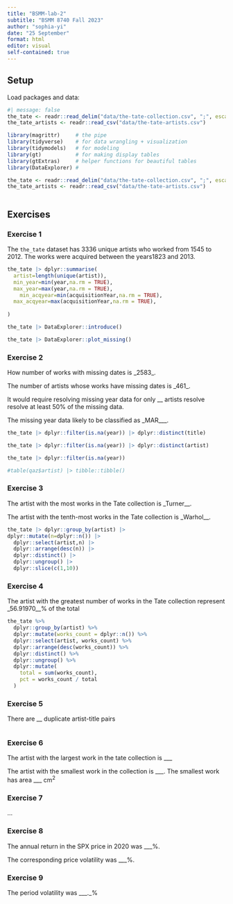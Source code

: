 ```yaml
---
title: "BSMM-lab-2"
subtitle: "BSMM 8740 Fall 2023"
author: "sophia-yi"
date: "25 September"
format: html
editor: visual
self-contained: true
---
```


## Setup

Load packages and data:

```r
#| message: false
the_tate <- readr::read_delim("data/the-tate-collection.csv", ";", escape_double = FALSE, trim_ws = TRUE)
the_tate_artists <- readr::read_csv("data/the-tate-artists.csv")
```

```r
library(magrittr)     # the pipe
library(tidyverse)    # for data wrangling + visualization
library(tidymodels)   # for modeling
library(gt)           # for making display tables
library(gtExtras)     # helper functions for beautiful tables
library(DataExplorer) #
```

```r
the_tate <- readr::read_delim("data/the-tate-collection.csv", ";", escape_double = FALSE, trim_ws = TRUE)
the_tate_artists <- readr::read_csv("data/the-tate-artists.csv")
```

```         
```

## Exercises

### Exercise 1

The `the_tate` dataset has 3336 unique artists who worked from 1545 to 2012. The works were acquired between the years1823 and 2013.

```r
the_tate |> dplyr::summarise(
  artist=length(unique(artist)),
  min_year=min(year,na.rm = TRUE),
  max_year=max(year,na.rm = TRUE),
    min_acqyear=min(acquisitionYear,na.rm = TRUE),
  max_acqyear=max(acquisitionYear,na.rm = TRUE),
  
)
```

```r
the_tate |> DataExplorer::introduce()
```

```r
the_tate |> DataExplorer::plot_missing()
```

### Exercise 2

How number of works with missing dates is \_2583\_.

The number of artists whose works have missing dates is \_461\_.

It would require resolving missing year data for only \_\_ artists resolve resolve at least 50% of the missing data.

The missing year data likely to be classified as \_MAR\_\_\_.

```r
the_tate |> dplyr::filter(is.na(year)) |> dplyr::distinct(title)
```

```r
the_tate |> dplyr::filter(is.na(year)) |> dplyr::distinct(artist)

```

```r
the_tate |> dplyr::filter(is.na(year))

#table(qaz$artist) |> tibble::tibble()
```

### Exercise 3

The artist with the most works in the Tate collection is \_Turner\_\_.

The artist with the tenth-most works in the Tate collection is \_Warhol\_\_.

```r
the_tate |> dplyr::group_by(artist) |>
dplyr::mutate(n=dplyr::n()) |>
  dplyr::select(artist,n) |> 
  dplyr::arrange(desc(n)) |>
  dplyr::distinct() |> 
  dplyr::ungroup() |> 
  dplyr::slice(c(1,10))
```

### Exercise 4

The artist with the greatest number of works in the Tate collection represent \_56.91970\_\_% of the total

```r
the_tate %>%
  dplyr::group_by(artist) %>%
  dplyr::mutate(works_count = dplyr::n()) %>%
  dplyr::select(artist, works_count) %>%
  dplyr::arrange(desc(works_count)) %>%
  dplyr::distinct() %>%
  dplyr::ungroup() %>%
  dplyr::mutate(
    total = sum(works_count),
    pct = works_count / total
  )
```

### Exercise 5

There are \_\_ duplicate artist-title pairs

```r

```

### Exercise 6

The artist with the largest work in the tate collection is \_\_\_

The artist with the smallest work in the collection is \_\_\_. The smallest work has area \_\_\_ $\text{cm}^2$

### Exercise 7

...

### Exercise 8

The annual return in the SPX price in 2020 was \_\_\_%.

The corresponding price volatility was \_\_\_%.

### Exercise 9

The period volatility was \_\_\_.\_%

### 
